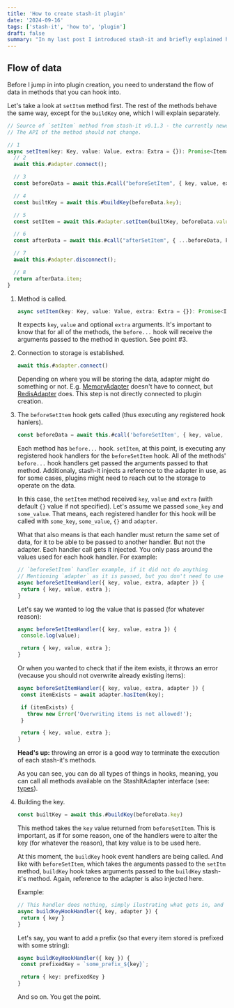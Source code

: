 ```yaml
---
title: 'How to create stash-it plugin'
date: '2024-09-16'
tags: ['stash-it', 'how to', 'plugin']
draft: false
summary: "In my last post I introduced stash-it and briefly explained how it works. Now it's time to build a plugin for it."
---
```


## Flow of data

Before I jump in into plugin creation, you need to understand the flow of data in methods
that you can hook into.

Let's take a look at `setItem` method first. The rest of the methods behave the same way, except for the `buildKey` one,
which I will explain separately.

```ts
// Source of `setItem` method from stash-it v0.1.3 - the currently newest available
// The API of the method should not change.

// 1
async setItem(key: Key, value: Value, extra: Extra = {}): Promise<Item> {
  // 2
  await this.#adapter.connect();

  // 3
  const beforeData = await this.#call("beforeSetItem", { key, value, extra });

  // 4
  const builtKey = await this.#buildKey(beforeData.key);

  // 5
  const setItem = await this.#adapter.setItem(builtKey, beforeData.value, beforeData.extra);

  // 6
  const afterData = await this.#call("afterSetItem", { ...beforeData, key: builtKey, item: setItem });

  // 7
  await this.#adapter.disconnect();

  // 8
  return afterData.item;
}
```

1. Method is called.

   ```ts
   async setItem(key: Key, value: Value, extra: Extra = {}): Promise<Item>
   ```

   It expects `key`, `value` and optional `extra` arguments.
   It's important to know that for all of the methods, the `before...` hook will receive
   the arguments passed to the method in question. See point #3.

1. Connection to storage is established.

   ```ts
   await this.#adapter.connect()
   ```

   Depending on where you will be storing the data, adapter might do
   something or not. E.g. [MemoryAdapter](https://jsr.io/@stash-it/memory-adapter) doesn't have to connect,
   but [RedisAdapter](https://jsr.io/@stash-it/redis-adapter) does.
   This step is not directly connected to plugin creation.

1. The `beforeSetItem` hook gets called (thus executing any registered hook hanlers).

   ```ts
   const beforeData = await this.#call('beforeSetItem', { key, value, extra })
   ```

   Each method has `before...` hook. `setItem`, at this point, is executing any registered hook handlers
   for the `beforeSetItem` hook. All of the methods' `before...` hook handlers get passed the arguments
   passed to that method. Additionaly, stash-it injects a reference to the adapter in use, as for some cases,
   plugins might need to reach out to the storage to operate on the data.

   In this case, the `setItem` method received `key`, `value` and `extra` (with default `{}` value if not
   specified). Let's assume we passed `some_key` and `some_value`. That means, each registered handler
   for this hook will be called with `some_key`, `some_value`, `{}` and `adapter`.

   What that also means is that each handler must return the same set of data, for it to be able to be
   passed to another handler. But not the adapter. Each handler call gets it injected. You only pass around
   the values used for each hook handler. For example:

   ```ts
   // `beforeSetItem` handler example, if it did not do anything
   // Mentioning `adapter` as it is passed, but you don't need to use it, not pass it further.
   async beforeSetItemHandler({ key, value, extra, adapter }) {
    return { key, value, extra };
   }
   ```

   Let's say we wanted to log the value that is passed (for whatever reason):

   ```ts
   async beforeSetItemHandler({ key, value, extra }) {
    console.log(value);

    return { key, value, extra };
   }
   ```

   Or when you wanted to check that if the item exists, it throws an error (vecause you should
   not overwrite already existing items):

   ```ts
   async beforeSetItemHandler({ key, value, extra, adapter }) {
    const itemExists = await adapter.hasItem(key);

    if (itemExists) {
      throw new Error('Overwriting items is not allowed!');
    }

    return { key, value, extra };
   }
   ```

   <aside className="rounded bg-gray-50 px-5 py-0.5 dark:bg-gray-800">
     <strong>Head's up:</strong> throwing an error is a good way to terminate the execution of each
     stash-it's methods.
   </aside>

   As you can see, you can do all types of things in hooks, meaning, you can call all
   methods available on the StashItAdapter interface (see: [types](https://github.com/smolak/stash-it/blob/main/packages/core/src/types.ts)).

1. Building the key.

   ```ts
   const builtKey = await this.#buildKey(beforeData.key)
   ```

   This method takes the `key` value returned from `beforeSetItem`. This is important,
   as if for some reason, one of the handlers were to alter the key (for whatever the reason), that key
   value is to be used here.

   At this moment, the `buildKey` hook event handlers are being called. And like with `beforeSetItem`,
   which takes the arguments passed to the `setItm` method, `buildKey` hook takes arguments passed to
   the `buildKey` stash-it's method. Again, reference to the adapter is also injected here.

   Example:

   ```ts
   // This handler does nothing, simply ilustrating what gets in, and what is expected out.
   async buildKeyHookHandler({ key, adapter }) {
    return { key }
   }
   ```

   Let's say, you want to add a prefix (so that every item stored is prefixed with some string):

   ```ts
   async buildKeyHookHandler({ key }) {
    const prefixedKey = `some_prefix_${key}`;

    return { key: prefixedKey }
   }
   ```

   And so on. You get the point.

